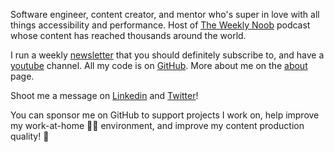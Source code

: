
<SEO />

<Hero />

<Layout thin>

Software engineer, content creator, and mentor who's super in love with all
things accessibility and performance. Host of [The Weekly Noob] podcast whose
content has reached thousands around the world.

I run a weekly [newsletter] that you should definitely subscribe to, and have a
[youtube] channel. All my code is on [GitHub]. More about me on the [about]
page.

Shoot me a message on [Linkedin] and [Twitter]!

You can sponsor me on GitHub to support projects I work on, help improve my
work-at-home 👨‍💻 environment, and improve my content production quality! 🚀

<Sponsor />

[email]: mailto:nabil.tharwat@outlook.com
[newsletter]: /newsletter
[about]: /about
[linkedin]: https://www.linkedin.com/in/i-am-nabil/
[youtube]: https://www.youtube.com/@NabilTharwat_
[the weekly noob]: https://theweeklynoob.netlify.app
[podcast]: https://theweeklynoob.netlify.app
[twitter]: https://twitter.com/kl13nt
[linkedin]: https://www.linkedin.com/in/i-am-nabil
[github]: https://github.com/KL13NT
[channel]: https://www.youtube.com/c/NabilTharwat_
[Discord community]: https://discord.gg/xrGAnTg

</Layout>
